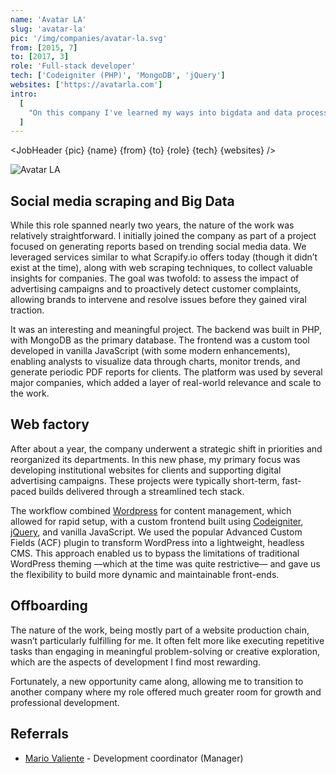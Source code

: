 ```yaml
---
name: 'Avatar LA'
slug: 'avatar-la'
pic: '/img/companies/avatar-la.svg'
from: [2015, 7]
to: [2017, 3]
role: 'Full-stack developer'
tech: ['Codeigniter (PHP)', 'MongoDB', 'jQuery']
websites: ['https://avatarla.com']
intro:
  [
    "On this company I've learned my ways into bigdata and data processing, as well as working in PHP, Wordpress and my fair share of frontend work.",
  ]
---
```


<script context="module">
  '$lib/components'; export {JobHeader};
</script>

<JobHeader {pic} {name} {from} {to} {role} {tech} {websites} />

<MacFrame shadowBottom>
  <img src="/img/jobs/avatar-la-screenshot.webp" alt="Avatar LA" />
</MacFrame>

## Social media scraping and Big Data

While this role spanned nearly two years, the nature of the work was relatively straightforward. I initially joined the company as part of a project focused on generating reports based on trending social media data. We leveraged services similar to what Scrapify.io offers today (though it didn’t exist at the time), along with web scraping techniques, to collect valuable insights for companies. The goal was twofold: to assess the impact of advertising campaigns and to proactively detect customer complaints, allowing brands to intervene and resolve issues before they gained viral traction.

It was an interesting and meaningful project. The backend was built in PHP, with MongoDB as the primary database. The frontend was a custom tool developed in vanilla JavaScript (with some modern enhancements), enabling analysts to visualize data through charts, monitor trends, and generate periodic PDF reports for clients. The platform was used by several major companies, which added a layer of real-world relevance and scale to the work.

## Web factory

After about a year, the company underwent a strategic shift in priorities and reorganized its departments. In this new phase, my primary focus was developing institutional websites for clients and supporting digital advertising campaigns. These projects were typically short-term, fast-paced builds delivered through a streamlined tech stack.

The workflow combined [Wordpress](https://wordpress.org) for content management, which allowed for rapid setup, with a custom frontend built using [Codeigniter](https://codeigniter.com), [jQuery](https://jquery.com), and vanilla JavaScript. We used the popular Advanced Custom Fields (ACF) plugin to transform WordPress into a lightweight, headless CMS. This approach enabled us to bypass the limitations of traditional WordPress theming —which at the time was quite restrictive— and gave us the flexibility to build more dynamic and maintainable front-ends.

## Offboarding

The nature of the work, being mostly part of a website production chain, wasn’t particularly fulfilling for me. It often felt more like executing repetitive tasks than engaging in meaningful problem-solving or creative exploration, which are the aspects of development I find most rewarding.

Fortunately, a new opportunity came along, allowing me to transition to another company where my role offered much greater room for growth and professional development.

## Referrals

- [Mario Valiente](https://www.linkedin.com/in/mario-valiente) - Development coordinator (Manager)
